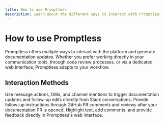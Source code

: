 ```yaml
---
title: How to use Promptless
description: Learn about the different ways to interact with Promptless and leverage its documentation automation capabilities
---
```


# How to use Promptless

Promptless offers multiple ways to interact with the platform and generate documentation updates. Whether you prefer working directly in your communication tools, through code review processes, or via a dedicated web interface, Promptless adapts to your workflow.

## Interaction Methods

<CardGroup cols={1}>
  <Card title="Working with Slack" icon="brands slack" href="/how-to-use-promptless/slack-interactions">
    Use message actions, DMs, and channel mentions to trigger documentation updates and follow-up edits directly from Slack conversations.
  </Card>

  <Card title="Interacting with Promptless PRs" icon="brands github" href="/features/github-pr-comments">
    Provide follow-up instructions through GitHub PR comments and reviews after your documentation PR is opened.
  </Card>

  <Card title="Using the Web Interface" icon="regular browser" href="/features/web-ui-feedback">
    Highlight text, add comments, and provide feedback directly in Promptless's web interface.
  </Card>
</CardGroup>
